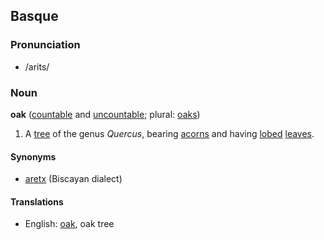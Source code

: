 == Basque ==
===Pronunciation===
* /arits/

=== Noun ===
'''oak''' ([[countable]] and [[uncountable]]; plural: [[oaks]])

# A [[tree]] of the genus ''Quercus'', bearing [[acorn]]s and having [[lobed]] [[leaf|leaves]].

==== Synonyms ====
*[[aretx]] (Biscayan dialect)

==== Translations ====
*English: [[oak]], oak tree